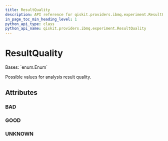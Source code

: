 ```yaml
---
title: ResultQuality
description: API reference for qiskit.providers.ibmq.experiment.ResultQuality
in_page_toc_min_heading_level: 1
python_api_type: class
python_api_name: qiskit.providers.ibmq.experiment.ResultQuality
---
```


# ResultQuality

<Class id="qiskit.providers.ibmq.experiment.ResultQuality" github="https://github.com/qiskit/qiskit-ibmq-provider/tree/stable/0.19/qiskit/providers/ibmq/experiment/constants.py" signature="ResultQuality(value)">
  Bases: `enum.Enum`

  Possible values for analysis result quality.

  ## Attributes

  ### BAD

  <Attribute id="qiskit.providers.ibmq.experiment.ResultQuality.BAD" name="BAD" attributeValue="= 'BAD'" />

  ### GOOD

  <Attribute id="qiskit.providers.ibmq.experiment.ResultQuality.GOOD" name="GOOD" attributeValue="= 'GOOD'" />

  ### UNKNOWN

  <Attribute id="qiskit.providers.ibmq.experiment.ResultQuality.UNKNOWN" name="UNKNOWN" attributeValue="= 'UNKNOWN'" />
</Class>

